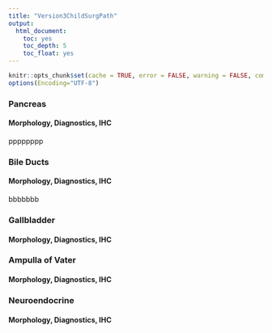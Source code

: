 ```yaml
---
title: "Version3ChildSurgPath"
output: 
  html_document: 
    toc: yes
    toc_depth: 5
    toc_float: yes
---
```


```r
knitr::opts_chunk$set(cache = TRUE, error = FALSE, warning = FALSE, comment = FALSE)
options(Encoding="UTF-8")
```




### Pancreas

#### Morphology, Diagnostics, IHC

pppppppp

### Bile Ducts

#### Morphology, Diagnostics, IHC

bbbbbbb

### Gallbladder

#### Morphology, Diagnostics, IHC


### Ampulla of Vater

#### Morphology, Diagnostics, IHC


### Neuroendocrine

#### Morphology, Diagnostics, IHC
